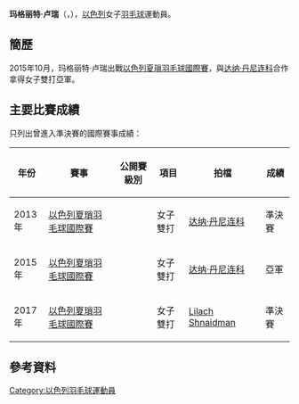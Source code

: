 {{noteTA|G1=Badminton}}
{{Infobox 羽球選手
| playername              = 玛格丽特·卢瑞<br />{{lang|en|Margeret Lurie}}
| image                   = 
| size                    = 
| caption                 = 
| birth_name              = 
| date_of_birth           = {{birth_date_and_age|1999|4|22}}
| place_of_birth          = 
| height                  = 
| weight                  = 
| event                   = 女子單打、女子雙打、混合雙打
| country                 = {{ISR}}
| years_started           =
| handedness              = 
| coach                   = 
| highest_ranking         = 第549位（女單）
| date_of_highest_ranking = 2015年8月27日 <ref name="ranking">{{en}}[http://bwfcontent.tournamentsoftware.com/ranking/player.aspx?id=9589&player=858542 BWF World Ranking - Ranking of Margeret LURIE (77682)]</ref>
| current_ranking         = 沒有排名
| date_of_current_ranking = 
| played                  = 2勝–3負（女單）<br/>4勝–4負（女雙）<br/>1勝–4負（混雙）
| titles                  = 
| bwf_profile             = A4C486FE-F078-4B01-AB98-B9CB2BAB174B
| bwf_id                  = 77682
| updated                 = 2016年12月3日
}}
{{MedalTableTop}}
{{MedalSport | 女子[[羽毛球|羽毛球]]}}
{{MedalCountry | {{ISR}}}}
{{MedalBottom}}
'''玛格丽特·卢瑞'''（{{lang|en|'''Margeret Lurie'''}}，{{bd|1999年|4月22日||}}），[[以色列|以色列]]女子[[羽毛球|羽毛球]]運動員。

== 簡歷 ==
2015年10月，玛格丽特·卢瑞出戰[[2015年以色列夏瑣羽毛球國際賽|以色列夏瑣羽毛球國際賽]]，與[[达纳·丹尼连科|达纳·丹尼连科]]合作拿得女子雙打亞軍。

==主要比賽成績==
只列出曾進入準決賽的國際賽事成績：
{| class=wikitable style="text-align:center; font-size:small;" 
!width="50"|年份
!width="180"|賽事
!width="80"|公開賽級別
!width="60"|項目
!width="150"|拍檔
!width="50"|成績
|-
!rowspan="1"|2013年
|[[2013年以色列夏瑣羽毛球國際賽|以色列夏瑣羽毛球國際賽]]
|{{BWFIS}}
|女子雙打
|[[达纳·丹尼连科|达纳·丹尼连科]]
|bgcolor="#b8860b"|準決賽
|-
!rowspan="1"|2015年
|[[2015年以色列夏瑣羽毛球國際賽|以色列夏瑣羽毛球國際賽]]
|{{BWFFS}}
|女子雙打
|[[达纳·丹尼连科|达纳·丹尼连科]]
|bgcolor="silver"|亞軍
|-
!rowspan="1"|2017年
|[[2017年以色列夏瑣羽毛球國際賽|以色列夏瑣羽毛球國際賽]]
|{{BWFFS}}
|女子雙打
|[[Lilach_Shnaidman|Lilach Shnaidman]]
|bgcolor="#b8860b"|準決賽
|}
{{BWF賽事級別索引}}

== 參考資料 ==
{{Reflist}}

{{DEFAULTSORT:Lurie, Margeret}}
[[Category:以色列羽毛球運動員|Category:以色列羽毛球運動員]]